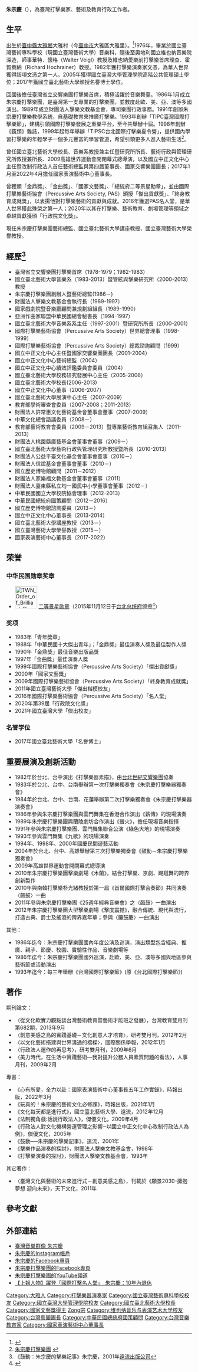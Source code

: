 {{Multiple issues|
{{BLPsources|time=2022-04-15T03:09:40+00:00}}
{{Primarysources|time=2022-04-15T03:09:40+00:00}}
}}
{{Infobox_officeholder
| name = 朱宗慶
| image = 
| image width = 
| sex = 
| nationality = {{ROC}}
| native place = 
| date of birth = {{birth date and age|1954|10|16}}
| place of birth = {{ROC|臺灣省}}[[臺中縣|臺中縣]][[大雅區|大雅鄉]]大雅村（今[[臺中市|臺中市]][[大雅區|大雅區]]大雅里）
| date of death = 
| place of death = 
| spouse = 鍾昀圻
| profession = 
| signature = 
| sig width = 
| website = 
| educate = 
| order = 2
| occupation = {{hlist|音樂家|藝術行政工作者}}
| known_for = 朱宗慶打擊樂團創辦人暨藝術總監
| office = [[國家表演藝術中心|國家表演藝術中心]]董事長
| successor = 高志尚
| term_start = 2017年1月11日
| term_end = 2022年4月1日
| predecessor = 陳國慈
}}

'''朱宗慶'''（{{bd|1954年|10月16日|||Z朱}}），為臺灣打擊樂家、藝術及教育行政工作者。

== 生平 ==
{{Refimprove section|time=2022-04-15T03:08:15+00:00}}
出生於[[臺中縣|臺中縣]][[大雅區|大雅鄉]]大雅村（今[[臺中市|臺中市]]大雅區大雅里）。<ref>{{Cite web |url=http://blog.udn.com/jublog/3781879 |title=朱宗慶的文化觀察 |access-date=2011-01-24 |archive-date=2019-06-08 |archive-url=https://web.archive.org/web/20190608005725/http://blog.udn.com/jublog/3781879 |dead-url=no }}</ref>1976年，畢業於國立臺灣藝術專科學校（現國立臺灣藝術大學）音樂科，隨後至奧地利國立維也納音樂院深造，師事華特．懷格（Walter Veigl）教授及維也納愛樂前打擊樂首席理查．霍賀萊納（Richard Hochrainer）教授。1982年獲打擊樂演奏家文憑，為華人世界獲得該項文憑之第一人。2005年獲得國立臺灣大學管理學院高階公共管理碩士學位；2017年獲國立臺北藝術大學頒授名譽博士學位。

回國後擔任臺灣省立交響樂團打擊樂首席，積極活躍於音樂舞臺。1986年1月成立朱宗慶打擊樂團，是臺灣第一支專業的打擊樂團，並數度赴歐、美、亞、澳等多國演出。1989年成立財團法人擊樂文教基金會，專司樂團行政事務。1991年創辦朱宗慶打擊樂教學系統，自基礎教育來推廣打擊樂。1993年創辦「TIPC臺灣國際打擊樂節」，建構引領國際打擊樂發展之重樂平台，至今共舉辦十屆。1998年創辦《蓺類》雜誌，1999年起每年舉辦「TIPSC台北國際打擊樂夏令營」，提供國內學習打擊樂的年輕學子一個多元豐富的學習管道，希望引領更多人進入藝術生活<ref>[http://www.jpg.org.tw/jugroup/tzong_chinng_ju.aspx 朱宗慶打擊樂團] {{webarchive|url=https://web.archive.org/web/20120905081813/http://www.jpg.org.tw/jugroup/tzong_chinng_ju.aspx |date=2012-09-05 }}</ref>。

曾任國立臺北藝術大學校長、音樂系教授兼主任暨研究所所長、藝術行政與管理研究所教授兼所長、2009高雄世界運動會開閉幕式總導演，以及國立中正文化中心主任暨改制行政法人首任藝術總監與第四屆董事長、國家交響樂團團長；2017年1月至2022年4月擔任國家表演藝術中心董事長。

曾獲頒「金鼎獎」、「金曲獎」、「國家文藝獎」、「總統府二等景星勳章」，並由國際打擊樂藝術協會（Percussive Arts Society, PAS）頒授「傑出貢獻獎」、「終身教育成就獎」，以表揚他對打擊樂藝術的貢獻與成就。2016年獲選PAS名人堂，是華人世界獲此殊榮之第一人；2020年以其在打擊樂、藝術教育、劇場管理等領域之卓越貢獻獲頒「行政院文化獎」。

現任朱宗慶打擊樂團藝術總監、國立臺北藝術大學講座教授、國立臺灣藝術大學榮譽教授。

== 經歷<ref>《鼓動：朱宗慶的擊樂記事》朱宗慶，2001年[[遠流出版公司|遠流出版公司]]</ref> == 
*臺灣省立交響樂團打擊樂首席（1978-1979；1982-1983）
*國立臺北藝術大學音樂系（1983-2013）暨管絃與擊樂研究所（2000-2013）教授
*朱宗慶打擊樂團創辦人暨藝術總監(1986－)
*財團法人擊樂文教基金會執行長（1989-1997）
*國家戲劇院暨音樂廳顧問兼規劃組組長（1989-1990）
*亞洲作曲家聯盟中華民國總會秘書長（1994-1997）
*國立臺北藝術大學音樂系系主任（1997-2001）暨研究所所長（2000-2001）
*國際打擊樂藝術協會（Percussive Arts Society）世界總會理事（1998-1999）
*國際打擊樂藝術協會（Percussive Arts Society）總裁諮詢顧問（1999）
*國立中正文化中心主任暨國家交響樂團團長（2001-2004）
*國立中正文化中心藝術總監（2004）
*國立中正文化中心績效評鑑委員會委員（2004）
*國立臺北藝術大學校務研究發展中心主任（2005-2006）
*國立臺北藝術大學校長(2006-2013)
*國立中正文化中心董事（2006-2007）
*國立臺北藝術大學展演中心主任（2007-2009）
*教育部學術審查會委員（2007-2008；2011-2013）
*財團法人許常惠文化藝術基金會董事會董事（2007-2009）
*中華文化總會諮議委員（2008－）
*教育部藝術教育會委員（2009－2013）暨專業藝術教育組召集人（2011-2013）
*財團法人桃園縣廣藝基金會董事會董事（2009－）
*國立臺北藝術大學藝術行政與管理研究所教授暨所長（2010-2013）
*財團法人公益平臺文化基金會董事會董事（2010－）
*財團法人信誼基金會董事會董事（2010－）
*國立歷史博物館顧問（2011－2012）
*財團法人家樂福文教基金會董事會董事（2011）
*財團法人臺東縣私立均一國民中小學董事會董事（2012－）
*中華民國國立大學校院協會理事（2012-2013）
*中華民國總統府國策顧問（2012－2016）
*國立歷史博物館諮詢委員（2013－）
*國立中正文化中心董事長（2013-2014）
*國立臺北藝術大學講座教授（2013－）
*國立臺灣藝術大學榮譽教授（2015－）
*國家表演藝術中心董事長（2017-2022）

== 荣誉 ==
===中华民国勋章奖章===
* [[File:TWN_Order_of_Brilliant_Star_2Class_BAR.svg|60px]] [[景星勋章|二等景星勋章]]（2015年11月12日于[[台北市|台北]][[总统府_(台湾)|总统府]]颁授<ref>{{cite web |url=https://www.president.gov.tw/NEWS/19959 |title=總統主持104年文化界人士授勳典禮 |publisher=中华民国总统府 |date=2015-11-12 |accessdate=2021-08-27 |archive-date=2021-08-23 |archive-url=https://web.archive.org/web/20210823020745/https://www.president.gov.tw/NEWS/19959 |dead-url=no }}</ref>）

===奖项=== 
*1983年「青年獎章」
*1988年「中華民國十大傑出青年」；「金鼎獎」最佳演奏人獎及最佳製作人獎
*1990年「金鼎獎」最佳音樂出版品獎
*1997年「金曲獎」最佳演奏人獎
*1999年國際打擊樂藝術協會（Percussive Arts Society）「傑出貢獻獎」
*2000年「國家文藝獎」
*2009年國際打擊樂藝術協會（Percussive Arts Society）「終身教育成就獎」
*2011年國立臺灣藝術大學「傑出楷模校友」
*2016年國際打擊樂藝術協會（Percussive Arts Society）「名人堂」
*2020年第39屆「行政院文化獎」
*2021年國立臺灣大學「傑出校友」

===名誉学位===
*2017年國立臺北藝術大學「名譽博士」

== 重要展演及創新活動 == 
*1982年於台北、台中演出《打擊樂器素描》，由[[台北世紀交響樂團|台北世紀交響樂團]]協奏
*1983年於台北、台中、台南舉辦第一次打擊樂獨奏會《朱宗慶打擊樂器獨奏會》
*1984年於台北、台中、台南、花蓮舉辦第二次打擊樂獨奏會《朱宗慶打擊樂器演奏會》
*1986年參與朱宗慶打擊樂團與雲門舞集在香港合作演出《薪傳》的現場演奏
*1989年朱宗慶打擊樂團與蘭陵劇坊合作演出《螢火》，擔任現場音樂指揮
*1991年參與朱宗慶打擊樂團、雲門舞集聯合公演《綠色大地》的現場演奏
*1993年參與雲門舞集《九歌》的現場演奏
*1994年、1998年、2000年國慶民間遊藝活動
*2004年於台北、台中、高雄舉辦第三次打擊樂獨奏會《鼓動－朱宗慶打擊樂獨奏會》
*2009年高雄世界運動會開閉幕式總導演
*2010年朱宗慶打擊樂團擊樂劇場《木蘭》，結合打擊樂、京劇、踢躂舞的跨界創新製作
*2010年與南韓打擊樂朴光緒教授於第一屆《首爾國際打擊合奏節》共同演奏〈飆鼓〉一曲
*2011年參與朱宗慶打擊樂團《25週年經典音樂會》之〈飆鼓〉一曲演出
*2012年朱宗慶打擊樂團大型擊樂劇場《擊度震撼》，融合傳統、現代與流行，打造古典、爵士及搖滾的跨界嘉年華；參與〈鑼鼓慶〉一曲演出
其他：
*1986年迄今：朱宗慶打擊樂團國內年度公演及巡演，演出類型包含經典、推廣、親子、節慶、校園、實驗性作品、音樂劇場等
*1986年迄今：朱宗慶打擊樂團國外巡演，赴歐、美、亞、澳等多國與地區參與藝術節或活動演出
*1993年迄今：每三年舉辦《台灣國際打擊樂節》(原《台北國際打擊樂節》)

== 著作 == 
期刊論文：
*〈從文化軟實力觀點談台灣藝術教育暨藝術才能班之發展〉，台灣教育雙月刊第682期，2013年9月
*〈創意美感之島的實踐基礎－文化創意人才培育〉，研考雙月刊，2012年2月
*〈以文化藝術搭建與世界溝通的橋樑〉，國際關係學報，2012年1月
*〈行政法人運作的再思考〉，研考雙月刊，2009年6月
*〈美力時代，在生活中實踐藝術—我對提升公務人員素質問題的看法〉，人事月刊，2009年2月
專書：
*《心有所愛，全力以赴：國家表演藝術中心董事長五年工作實錄》，時報出版，2022年3月
*《玩真的！朱宗慶的藝術文化必修課》，時報出版，2021年1月
*《文化每天都是進行式》，國立臺北藝術大學、遠流，2012年12月
*《法制獨角戲:話說行政法人》，傑優文化，2009年4月
*《行政法人對文化機構營運管理之影響─以國立中正文化中心改制行政法人為例》，傑優文化，2005年
*《鼓動──朱宗慶的擊樂記事》，遠流，2001年
*《擊樂作品演奏的探討》，財團法人擊樂文教基金會，1998年
*《打擊樂演奏的探討》，財團法人擊樂文教基金會，1993年 
其它著作：
*〈臺灣文化與藝術的未來進行式－創意美感之島〉，刊載於《願景2030-擁抱夢想 迎向未來》，天下文化，2011年

== 參考文獻 ==
{{reflist}}

==外部連結==
*[http://musiciantw.ncfta.gov.tw/list.aspx?c=&p=M059 臺灣音樂群像 朱宗慶] {{Wayback|url=http://musiciantw.ncfta.gov.tw/list.aspx?c=&p=M059 |date=20201001002035 }}
*[https://instagram.com/jutzongching 朱宗慶的Instagram帳戶]
*[https://www.facebook.com/jutzongching/ 朱宗慶的Facebook專頁]
*[https://www.facebook.com/JuGroup 朱宗慶打擊樂團的Facebook專頁] {{Wayback|url=https://www.facebook.com/JuGroup |date=20210420142051 }}
*[https://youtube.com/user/Jugroup 朱宗慶打擊樂團的YouTube頻道] {{Wayback|url=https://youtube.com/user/Jugroup |date=20211014144144 }}
*[https://www.upmedia.mg/news_info.php?SerialNo=9921 【上報人物】躍登「國際打擊名人堂」　朱宗慶：10年內退休] {{Wayback|url=https://www.upmedia.mg/news_info.php?SerialNo=9921 |date=20190611195938 }}

{{Authority control}}

{{DEFAULTSORT:Zhu朱}}
[[Category:大雅人|Category:大雅人]]
[[Category:打擊樂器演奏家|Category:打擊樂器演奏家]]
[[Category:國立臺灣藝術專科學校校友|Category:國立臺灣藝術專科學校校友]]
[[Category:國立臺灣大學管理學院校友|Category:國立臺灣大學管理學院校友]]
[[Category:國立臺北藝術大學校長|Category:國立臺北藝術大學校長]]
[[Category:國家文藝獎得主|Category:國家文藝獎得主]]
[[Category:朱姓|Zong宗]]
[[Category:维也纳音乐与表演艺术大学校友|Category:维也纳音乐与表演艺术大学校友]]
[[Category:台灣藝團團長|Category:台灣藝團團長]]
[[Category:中華民國總統府國策顧問|Category:中華民國總統府國策顧問]]
[[Category:台灣音樂教育家|Category:台灣音樂教育家]]
[[Category:國家表演藝術中心董事長|Category:國家表演藝術中心董事長]]